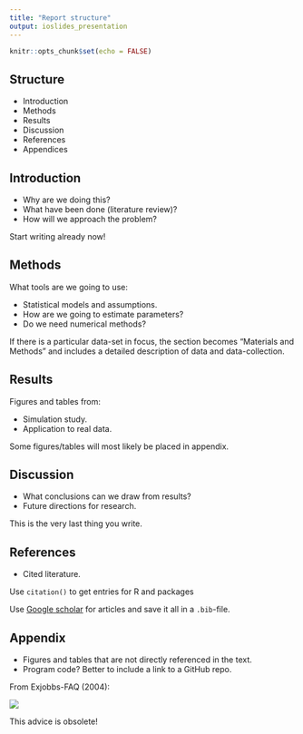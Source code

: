 ```yaml
---
title: "Report structure"
output: ioslides_presentation
---
```


```r
knitr::opts_chunk$set(echo = FALSE)
```

## Structure

- Introduction
- Methods
- Results
- Discussion
- References
- Appendices

## Introduction

- Why are we doing this?
- What have been done (literature review)?
- How will we approach the problem?

Start writing already now!

## Methods

What tools are we going to use:

- Statistical models and assumptions.
- How are we going to estimate parameters?
- Do we need numerical methods?

If there is a particular data-set in focus, the section becomes "Materials and Methods" and
includes a detailed description of data and data-collection.

## Results

Figures and tables from:

- Simulation study.
- Application to real data.

Some figures/tables will most likely be placed in appendix.

## Discussion

- What conclusions can we draw from results?
- Future directions for research.

This is the very last thing you write.

## References

- Cited literature.

Use `citation()` to get entries for R and packages

Use [Google scholar](https://scholar.google.se/) for articles and save it all in a `.bib`-file.

## Appendix

- Figures and tables that are not directly referenced in the text.
- Program code? Better to include a link to a GitHub repo.

From Exjobbs-FAQ (2004):

![](code.png)

This advice is obsolete!